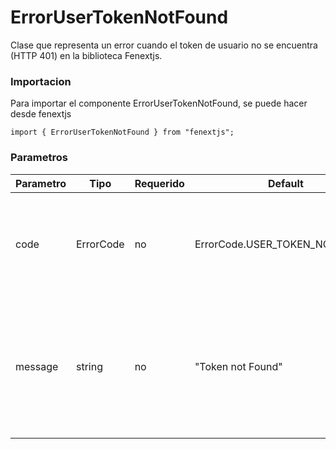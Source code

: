 # ErrorUserTokenNotFound

Clase que representa un error cuando el token de usuario no se encuentra (HTTP 401) en la biblioteca Fenextjs.

### Importacion

Para importar el componente ErrorUserTokenNotFound, se puede hacer desde fenextjs

```tsx copy
import { ErrorUserTokenNotFound } from "fenextjs";
```

### Parametros

| Parametro | Tipo      | Requerido | Default                        | Descripcion                                                                                          |
| --------- | --------- | --------- | ------------------------------ | ---------------------------------------------------------------------------------------------------- |
| code      | ErrorCode | no        | ErrorCode.USER_TOKEN_NOT_FOUND | Código de error específico que indica que el token de usuario no fue encontrado.                     |
| message   | string    | no        | "Token not Found"              | Mensaje de error que describe la naturaleza del problema cuando el token de usuario no se encuentra. |
